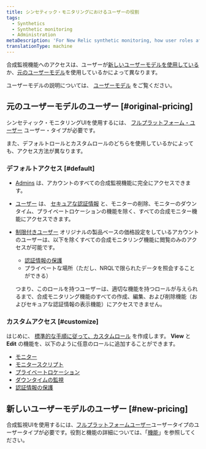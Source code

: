 ```yaml
---
title: シンセティック・モニタリングにおけるユーザーの役割
tags:
  - Synthetics
  - Synthetic monitoring
  - Administration
metaDescription: 'For New Relic synthetic monitoring, how user roles affect your access to features.'
translationType: machine
---
```


合成監視機能へのアクセスは、ユーザーが[新しいユーザーモデルを使用している](#new-pricing)か、[元のユーザーモデル](#original-pricing)を使用しているかによって異なります。

ユーザーモデルの説明については、 [ユーザーモデル](/docs/accounts/original-accounts-billing/original-users-roles/overview-user-models) をご覧ください。

## 元のユーザーモデルのユーザー [#original-pricing]

シンセティック・モニタリングUIを使用するには、 [フルプラットフォーム・ユーザー](/docs/accounts/accounts-billing/new-relic-one-pricing-users/users-roles#user-type) ユーザー・タイプが必要です。

また、デフォルトロールとカスタムロールのどちらを使用しているかによっても、アクセス方法が異なります。

### デフォルトアクセス [#default]

* [Admins](/docs/accounts/original-accounts-billing/original-users-roles/users-roles-original-user-model#roles) は、アカウントのすべての合成監視機能に完全にアクセスできます。

* [ユーザー](/docs/accounts-partnerships/accounts/account-billing-usage/users-roles#roles) は、 [セキュアな認証情報](/docs/synthetics/new-relic-synthetics/using-monitors/secure-credentials-store-credentials-information-scripted-browsers) と、モニターの削除、モニターのダウンタイム、プライベートロケーションの機能を除く、すべての合成モニター機能にアクセスできます。

* [制限付きユーザー](/docs/accounts-partnerships/accounts/account-billing-usage/users-roles#roles) オリジナルの製品ベースの価格設定をしているアカウントのユーザーは、以下を除くすべての合成モニタリング機能に閲覧のみのアクセスが可能です。

  * [認証情報の保護](/docs/synthetics/new-relic-synthetics/using-monitors/secure-credentials-store-credentials-information-scripted-browsers)
  * プライベートな場所（ただし、NRQLで限られたデータを照会することができる）

  つまり、このロールを持つユーザーは、適切な機能を持つロールが与えられるまで、合成モニタリング機能のすべての作成、編集、および削除機能（およびセキュアな認証情報の表示機能）にアクセスできません。

### カスタムアクセス [#customize]

はじめに、 [標準的な手順に従って、カスタムロール](/docs/accounts/accounts/roles-permissions/add-roles-permissions#create/docs/accounts/accounts/roles-permissions/add-roles-permissions#create) を作成します。 **View** と **Edit** の機能を、以下のように任意のロールに追加することができます。

* [モニター](/docs/synthetics/new-relic-synthetics/using-monitors)
* [モニタースクリプト](/docs/synthetics/new-relic-synthetics/scripting-monitors/write-synthetics-api-tests)
* [プライベートロケーション](/docs/synthetics/new-relic-synthetics/private-locations/private-locations-overview-monitor-internal-sites-add-new-locations)
* [ダウンタイムの監視](/docs/synthetics/new-relic-synthetics/using-monitors/monitor-downtimes-disable-monitoring-during-scheduled-maintenance-times)
* [認証情報の保護](/docs/synthetics/new-relic-synthetics/using-monitors/secure-credentials-store-credentials-information-scripted-browsers)

## 新しいユーザーモデルのユーザー [#new-pricing]

合成監視UIを使用するには、[フルプラットフォームユーザー](/docs/accounts/accounts-billing/new-relic-one-pricing-users/users-roles#user-type)ユーザータイプのユーザータイプが必要です。役割と機能の詳細については、「[機能](/docs/accounts/accounts-billing/new-relic-one-user-management/user-capabilities)」を参照してください。